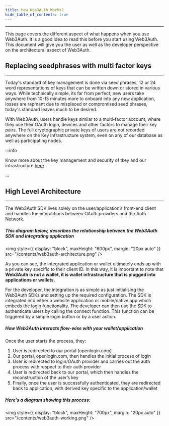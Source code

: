 ```yaml
---
title: How Web3Auth Works?
hide_table_of_contents: true
---
```


---

This page covers the different aspect of what happens when you use Web3Auth. It is a good idea to read this before you start using Web3Auth. This
document will give you the user as well as the developer perspective on the architectural aspect of Web3Auth.

## Replacing seedphrases with multi factor keys

---

Today's standard of key management is done via seed phrases, 12 or 24 word representations of keys that can be written down or stored in various ways.
While technically simple, its far from perfect; new users take anywhere from 10-15 minutes more to onboard into any new application, losses are
rapmant due to misplaced or compromised seed phrases, today's standard leaves much to be desired.

With Web3Auth, users handle keys similar to a multi-factor account, where they use their OAuth login, devices and other factors to manage their key
pairs. The full cryptographic private keys of users are not recorded anywhere on the Key Infrastructure system, even on any of our database as well as
participating nodes.

:::info

Know more about the key management and security of tkey and our infrastructure [here](./key-management).

:::

## High Level Architecture

---

The Web3Auth SDK lives solely on the user/application’s front-end client and handles the interactions between OAuth providers and the Auth Network.

##### This diagram below, describes the relationship between the Web3Auth SDK and integrating application

<img style={{ display: "block", maxHeight: "600px", margin: "20px auto" }} src="/contents/web3auth-architecture.png" />

As you can see, the integrated application or wallet ultimately ends up with a private key specific to their client ID. In this way, it is important
to note that **Web3Auth is not a wallet, it is wallet infrastructure that is plugged into applications or wallets.**

For the developer, the integration is as simple as just initialising the Web3Auth SDKs and setting up the required configuration. The SDK is
integrated into either a website application or mobile/native app which embeds the login functionality. The developer can then use the SDK to
authenticate users by calling the connect function. This function can be triggered by a simple login button or by a user action.

##### How Web3Auth interacts flow-wise with your wallet/application

Once the user starts the process, they:

1. User is redirected to our portal (openlogin.com)
2. Our portal, openlogin.com, then handles the initial process of login
3. User is redirected to login/OAuth provider and carries out the auth process with respect to their auth provider
4. User is redirected back to our portal, which then handles the reconstruction of the user’s key
5. Finally, once the user is successfully authenticated, they are redirected back to application, with derived key specific to the application/wallet

##### Here's a diagram showing this process:

<img style={{ display: "block", maxHeight: "700px", margin: "20px auto" }} src="/contents/web3auth-working.png" />

<!-- ##### This diagram below can help you understand how the keyshares are splitted and stored within different devices and the Auth Network: -->
